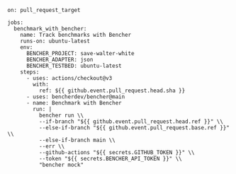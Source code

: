 ```
on: pull_request_target

jobs:
  benchmark_with_bencher:
    name: Track benchmarks with Bencher
    runs-on: ubuntu-latest
    env:
      BENCHER_PROJECT: save-walter-white
      BENCHER_ADAPTER: json
      BENCHER_TESTBED: ubuntu-latest
    steps:
      - uses: actions/checkout@v3
        with:
          ref: ${{ github.event.pull_request.head.sha }}
      - uses: bencherdev/bencher@main
      - name: Benchmark with Bencher
        run: |
          bencher run \\
          --if-branch "${{ github.event.pull_request.head.ref }}" \\
          --else-if-branch "${{ github.event.pull_request.base.ref }}" \\
          --else-if-branch main \\
          --err \\
          --github-actions "${{ secrets.GITHUB_TOKEN }}" \\
          --token "${{ secrets.BENCHER_API_TOKEN }}" \\
          "bencher mock"
```